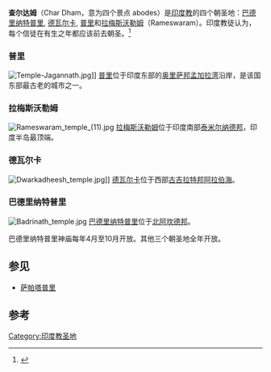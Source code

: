 {{Location map+ |India |width=300|float=right|caption=位置 |places=
{{Location map~ |India |lat= 19.48|long=85.49 |label= [[普里|普里]]|position=right}}
{{Location map~ |India |lat= 9.28|long=79.31 |label= [[拉梅斯沃勒姆_(泰米尔纳德邦)|拉梅斯沃勒姆]]|position=bottom}}
{{Location map~ |India |lat=22.23|long=68.97|label= [[德瓦尔卡|德瓦尔卡]]|position=bottom}}
{{Location map~ |India |lat= 30.74|long=79.49 |label= [[巴德里纳特普里|巴德里纳特普里]]|position=top}}
}}
'''查尔达姆'''（Char Dham，意为四个景点 abodes）是[[印度教|印度教]]的四个朝圣地：[[巴德里纳特普里|巴德里纳特普里]], [[德瓦尔卡|德瓦尔卡]], [[普里|普里]]和[[拉梅斯沃勒姆_(泰米尔纳德邦)|拉梅斯沃勒姆]]（Rameswaram）。印度教徒认为，每个信徒在有生之年都应该前去朝圣。<ref>{{Citation |last=Gwynne|first=Paul |authorlink= |title=World Religions in Practice: A Comparative Introduction|year=2009|publisher=Blackwell Publication |location=Oxford |isbn=978-1-4051-6702-4|url=https://books.google.com/books?id=tdsdfnfnndrfn&q=char+dham}}</ref> 

=== 普里 ===
[[File:Temple-Jagannath.jpg|thumb]]]]
[[普里|普里]]位于印度东部的[[奥里萨邦|奥里萨邦]][[孟加拉湾|孟加拉湾]]沿岸，是该国东部最古老的城市之一。

===拉梅斯沃勒姆===
[[File:Rameswaram_temple_(11).jpg|thumb]]
[[拉梅斯沃勒姆_(泰米尔纳德邦)|拉梅斯沃勒姆]]位于印度南部[[泰米尔纳德邦|泰米尔纳德邦]]，印度半岛最顶端。

===德瓦尔卡 ===
[[File:Dwarkadheesh_temple.jpg|thumb]]]]
[[德瓦尔卡|德瓦尔卡]]位于西部[[古吉拉特邦|古吉拉特邦]][[阿拉伯海|阿拉伯海]]。

===巴德里纳特普里===
[[File:Badrinath_temple.jpg|thumb]]
[[巴德里纳特普里|巴德里纳特普里]]位于[[北阿坎德邦|北阿坎德邦]]。

巴德里纳特普里神庙每年4月至10月开放。其他三个朝圣地全年开放。
==参见==
* [[萨帕塔普里|萨帕塔普里]]

==参考==
{{Reflist|30em}}
[[Category:印度教圣地|Category:印度教圣地]]